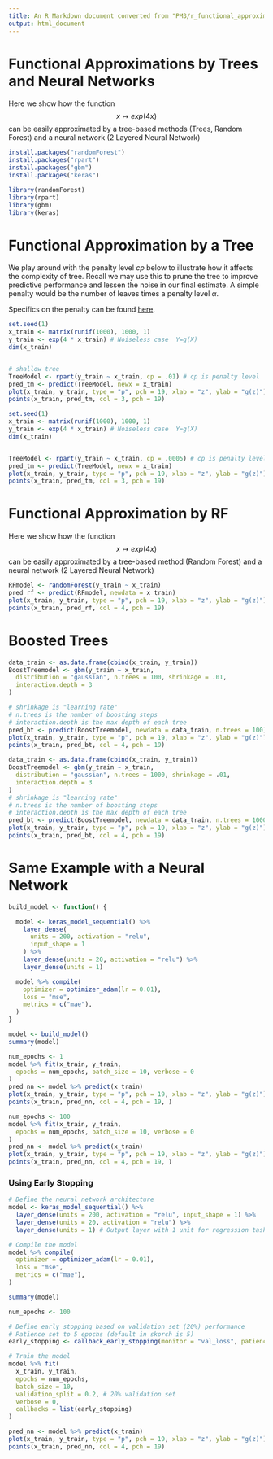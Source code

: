 ```yaml
---
title: An R Markdown document converted from "PM3/r_functional_approximation_by_nn_and_rf.irnb"
output: html_document
---
```


# Functional Approximations by Trees and Neural Networks

Here we show how the function
$$
x \mapsto exp(4 x)
$$
can be easily approximated by a tree-based methods (Trees, Random Forest) and a neural network (2 Layered Neural Network)

```r
install.packages("randomForest")
install.packages("rpart")
install.packages("gbm")
install.packages("keras")

```

```r
library(randomForest)
library(rpart)
library(gbm)
library(keras)
```

# Functional Approximation by a Tree

We play around with the penalty level $cp$ below to illustrate how it affects the complexity of tree. Recall we may use this to prune the tree to improve predictive performance and lessen the noise in our final estimate. A simple penalty would be the number of leaves times a penalty level $\alpha$.

Specifics on the penalty can be found [here](https://cran.r-project.org/web/packages/rpart/rpart.pdf).

```r
set.seed(1)
x_train <- matrix(runif(1000), 1000, 1)
y_train <- exp(4 * x_train) # Noiseless case  Y=g(X)
dim(x_train)


# shallow tree
TreeModel <- rpart(y_train ~ x_train, cp = .01) # cp is penalty level
pred_tm <- predict(TreeModel, newx = x_train)
plot(x_train, y_train, type = "p", pch = 19, xlab = "z", ylab = "g(z)")
points(x_train, pred_tm, col = 3, pch = 19)
```

```r
set.seed(1)
x_train <- matrix(runif(1000), 1000, 1)
y_train <- exp(4 * x_train) # Noiseless case  Y=g(X)
dim(x_train)


TreeModel <- rpart(y_train ~ x_train, cp = .0005) # cp is penalty level
pred_tm <- predict(TreeModel, newx = x_train)
plot(x_train, y_train, type = "p", pch = 19, xlab = "z", ylab = "g(z)")
points(x_train, pred_tm, col = 3, pch = 19)
```

# Functional Approximation by RF

Here we show how the function
$$
x \mapsto exp(4 x)
$$
can be easily approximated by a tree-based method (Random Forest) and a neural network (2 Layered Neural Network)

```r
RFmodel <- randomForest(y_train ~ x_train)
pred_rf <- predict(RFmodel, newdata = x_train)
plot(x_train, y_train, type = "p", pch = 19, xlab = "z", ylab = "g(z)")
points(x_train, pred_rf, col = 4, pch = 19)
```

# Boosted Trees

```r
data_train <- as.data.frame(cbind(x_train, y_train))
BoostTreemodel <- gbm(y_train ~ x_train,
  distribution = "gaussian", n.trees = 100, shrinkage = .01,
  interaction.depth = 3
)

# shrinkage is "learning rate"
# n.trees is the number of boosting steps
# interaction.depth is the max depth of each tree
pred_bt <- predict(BoostTreemodel, newdata = data_train, n.trees = 100)
plot(x_train, y_train, type = "p", pch = 19, xlab = "z", ylab = "g(z)")
points(x_train, pred_bt, col = 4, pch = 19)
```

```r
data_train <- as.data.frame(cbind(x_train, y_train))
BoostTreemodel <- gbm(y_train ~ x_train,
  distribution = "gaussian", n.trees = 1000, shrinkage = .01,
  interaction.depth = 3
)
# shrinkage is "learning rate"
# n.trees is the number of boosting steps
# interaction.depth is the max depth of each tree
pred_bt <- predict(BoostTreemodel, newdata = data_train, n.trees = 1000)
plot(x_train, y_train, type = "p", pch = 19, xlab = "z", ylab = "g(z)")
points(x_train, pred_bt, col = 4, pch = 19)
```

# Same Example with a Neural Network

```r
build_model <- function() {

  model <- keras_model_sequential() %>%
    layer_dense(
      units = 200, activation = "relu",
      input_shape = 1
    ) %>%
    layer_dense(units = 20, activation = "relu") %>%
    layer_dense(units = 1)

  model %>% compile(
    optimizer = optimizer_adam(lr = 0.01),
    loss = "mse",
    metrics = c("mae"),
  )
}
```

```r
model <- build_model()
summary(model)
```

```r
num_epochs <- 1
model %>% fit(x_train, y_train,
  epochs = num_epochs, batch_size = 10, verbose = 0
)
pred_nn <- model %>% predict(x_train)
plot(x_train, y_train, type = "p", pch = 19, xlab = "z", ylab = "g(z)")
points(x_train, pred_nn, col = 4, pch = 19, )
```

```r
num_epochs <- 100
model %>% fit(x_train, y_train,
  epochs = num_epochs, batch_size = 10, verbose = 0
)
pred_nn <- model %>% predict(x_train)
plot(x_train, y_train, type = "p", pch = 19, xlab = "z", ylab = "g(z)")
points(x_train, pred_nn, col = 4, pch = 19, )
```

### Using Early Stopping

```r
# Define the neural network architecture
model <- keras_model_sequential() %>%
  layer_dense(units = 200, activation = "relu", input_shape = 1) %>%
  layer_dense(units = 20, activation = "relu") %>%
  layer_dense(units = 1) # Output layer with 1 unit for regression task

# Compile the model
model %>% compile(
  optimizer = optimizer_adam(lr = 0.01),
  loss = "mse",
  metrics = c("mae"),
)

summary(model)
```

```r
num_epochs <- 100

# Define early stopping based on validation set (20%) performance
# Patience set to 5 epochs (default in skorch is 5)
early_stopping <- callback_early_stopping(monitor = "val_loss", patience = 5)

# Train the model
model %>% fit(
  x_train, y_train,
  epochs = num_epochs,
  batch_size = 10,
  validation_split = 0.2, # 20% validation set
  verbose = 0,
  callbacks = list(early_stopping)
)

pred_nn <- model %>% predict(x_train)
plot(x_train, y_train, type = "p", pch = 19, xlab = "z", ylab = "g(z)")
points(x_train, pred_nn, col = 4, pch = 19)
```

